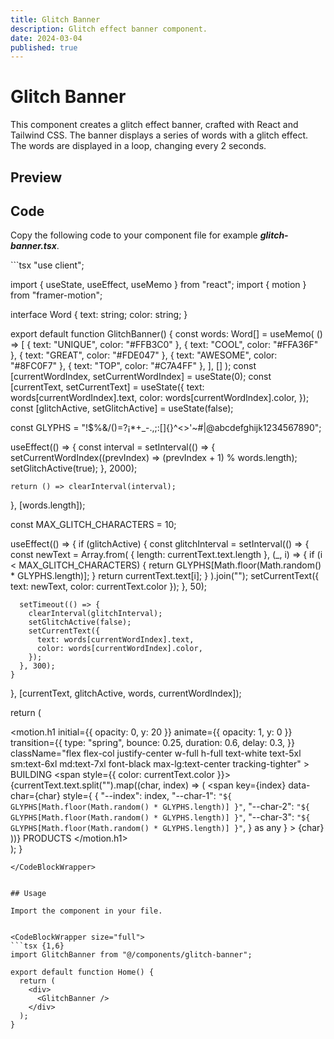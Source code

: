 ```yaml
---
title: Glitch Banner
description: Glitch effect banner component.
date: 2024-03-04
published: true
---
```


# Glitch Banner

This component creates a glitch effect banner, crafted with React and Tailwind CSS. The banner displays a series of words with a glitch effect. The words are displayed in a loop, changing every 2 seconds.

## Preview

<ComponentPreview name="glitch"/> 

## Code

Copy the following code to your component file for example ***glitch-banner.tsx***.

<CodeBlockWrapper size="wrapper">
```tsx
"use client";

import { useState, useEffect, useMemo } from "react";
import { motion } from "framer-motion";

interface Word {
  text: string;
  color: string;
}

export default function GlitchBanner() {
  const words: Word[] = useMemo(
    () => [
      { text: "UNIQUE", color: "#FFB3C0" },
      { text: "COOL", color: "#FFA36F" },
      { text: "GREAT", color: "#FDE047" },
      { text: "AWESOME", color: "#8FC0F7" },
      { text: "TOP", color: "#C7A4FF" },
    ],
    []
  );
  const [currentWordIndex, setCurrentWordIndex] = useState(0);
  const [currentText, setCurrentText] = useState<Word>({
    text: words[currentWordIndex].text,
    color: words[currentWordIndex].color,
  });
  const [glitchActive, setGlitchActive] = useState(false);

  const GLYPHS = "!$%&/()=?¡*+_-.,;:[]{}^<>'~#|@abcdefghijk1234567890";

  useEffect(() => {
    const interval = setInterval(() => {
      setCurrentWordIndex((prevIndex) => (prevIndex + 1) % words.length);
      setGlitchActive(true);
    }, 2000);

    return () => clearInterval(interval);
  }, [words.length]);

  const MAX_GLITCH_CHARACTERS = 10;

  useEffect(() => {
    if (glitchActive) {
      const glitchInterval = setInterval(() => {
        const newText = Array.from(
          { length: currentText.text.length },
          (_, i) => {
            if (i < MAX_GLITCH_CHARACTERS) {
              return GLYPHS[Math.floor(Math.random() * GLYPHS.length)];
            }
            return currentText.text[i];
          }
        ).join("");
        setCurrentText({ text: newText, color: currentText.color });
      }, 50);

      setTimeout(() => {
        clearInterval(glitchInterval);
        setGlitchActive(false);
        setCurrentText({
          text: words[currentWordIndex].text,
          color: words[currentWordIndex].color,
        });
      }, 300);
    }
  }, [currentText, glitchActive, words, currentWordIndex]);

  return (
    <section className="w-full h-[400px] flex justify-center p-4">
      <motion.h1
        initial={{ opacity: 0, y: 20 }}
        animate={{ opacity: 1, y: 0 }}
        transition={{
          type: "spring",
          bounce: 0.25,
          duration: 0.6,
          delay: 0.3,
        }}
        className="flex flex-col justify-center w-full h-full text-white text-5xl sm:text-6xl md:text-7xl font-black max-lg:text-center tracking-tighter"
      >
        BUILDING
        <span style={{ color: currentText.color }}>
          {currentText.text.split("").map((char, index) => (
            <span
              key={index}
              data-char={char}
              style={
                {
                  "--index": index,
                  "--char-1": `"${
                    GLYPHS[Math.floor(Math.random() * GLYPHS.length)]
                  }"`,
                  "--char-2": `"${
                    GLYPHS[Math.floor(Math.random() * GLYPHS.length)]
                  }"`,
                  "--char-3": `"${
                    GLYPHS[Math.floor(Math.random() * GLYPHS.length)]
                  }"`,
                } as any
              }
            >
              {char}
            </span>
          ))}
        </span>
        PRODUCTS
      </motion.h1>
    </section>
  );
}
```
</CodeBlockWrapper>


## Usage

Import the component in your file.


<CodeBlockWrapper size="full">
```tsx {1,6}
import GlitchBanner from "@/components/glitch-banner";

export default function Home() {
  return (
    <div>
      <GlitchBanner />
    </div>
  );
}
```
</CodeBlockWrapper>